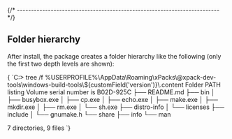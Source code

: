 


{/* ------------------------------------------------------------------------ */}

## Folder hierarchy

After install, the package creates a folder hierarchy like the following
(only the first two depth levels are shown):

<Tabs groupId="operating-systems">

<TabItem value="windows" label="Windows" default>

<CodeBlock language="console"> {
`C:\> tree /f %USERPROFILE%\\AppData\\Roaming\\xPacks\\@xpack-dev-tools\\windows-build-tools\\${customField('version')}\\.content
Folder PATH listing
Volume serial number is B02D-925C
├── README.md
├── bin
│   ├── busybox.exe
│   ├── cp.exe
│   ├── echo.exe
│   ├── make.exe
│   ├── mkdir.exe
│   ├── rm.exe
│   └── sh.exe
├── distro-info
│   └── licenses
├── include
│   └── gnumake.h
└── share
    ├── info
    └── man

7 directories, 9 files
`} </CodeBlock>

</TabItem>

</Tabs>

